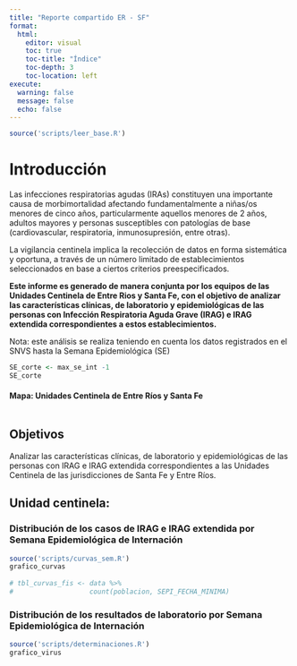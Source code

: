 ```yaml
---
title: "Reporte compartido ER - SF"
format: 
  html:
    editor: visual
    toc: true
    toc-title: "Índice"
    toc-depth: 3
    toc-location: left
execute: 
  warning: false
  message: false
  echo: false
---
```


```r
source('scripts/leer_base.R')
```

# Introducción

Las infecciones respiratorias agudas (IRAs) constituyen una importante causa de morbimortalidad afectando fundamentalmente a niñas/os menores de cinco años, particularmente aquellos menores de 2 años, adultos mayores y personas susceptibles con patologías de base (cardiovascular, respiratoria, inmunosupresión, entre otras).

La vigilancia centinela implica la recolección de datos en forma sistemática y oportuna, a través de un número limitado de establecimientos seleccionados en base a ciertos criterios preespecificados.

**Este informe es generado de manera conjunta por los equipos de las Unidades Centinela de Entre Rios y Santa Fe, con el objetivo de analizar las características clínicas, de laboratorio y epidemiológicas de las personas con Infección Respiratoria Aguda Grave (IRAG) e IRAG extendida correspondientes a estos establecimientos.**

Nota: este análisis se realiza teniendo en cuenta los datos registrados en el SNVS hasta la Semana Epidemiológica (SE)

```r
SE_corte <- max_se_int -1
SE_corte
```

#### Mapa: Unidades Centinela de Entre Ríos y Santa Fe

```r



```

## Objetivos 

Analizar las características clínicas, de laboratorio y epidemiológicas de las personas con IRAG e IRAG extendida correspondientes a las Unidades Centinela de las jurisdicciones de Santa Fe y Entre Ríos.

## Unidad centinela: 

### Distribución de los casos de IRAG e IRAG extendida por Semana Epidemiológica de Internación

```r
source('scripts/curvas_sem.R')
grafico_curvas
  
# tbl_curvas_fis <- data %>% 
#                   count(poblacion, SEPI_FECHA_MINIMA)
```

### Distribución de los resultados de laboratorio por Semana Epidemiológica de Internación

```r
source('scripts/determinaciones.R')
grafico_virus
```
